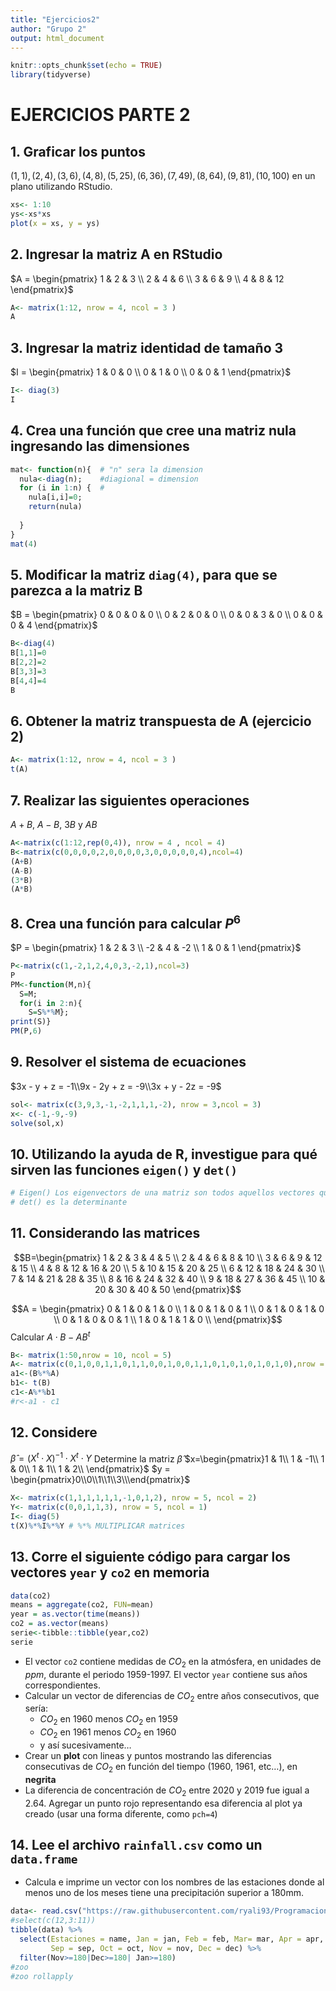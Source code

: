 ---
title: "Ejercicios2"
author: "Grupo 2"
output: html_document
---

```{r setup, include=FALSE}
knitr::opts_chunk$set(echo = TRUE)
library(tidyverse)
```

# EJERCICIOS PARTE 2

## 1. Graficar los puntos 
$(1,1),(2,4),(3,6),(4,8),(5,25),(6,36),(7,49),(8,64),(9,81),(10,100)$ en un plano utilizando RStudio.
```{r}
xs<- 1:10
ys<-xs*xs
plot(x = xs, y = ys)
```

## 2. Ingresar la matriz A en RStudio
$A = \begin{pmatrix} 1 & 2 & 3 \\ 2 & 4 & 6 \\ 3 & 6 & 9 \\ 4 & 8 & 12  \end{pmatrix}$
```{r}
A<- matrix(1:12, nrow = 4, ncol = 3 )
A
```
## 3. Ingresar la matriz identidad de tamaño 3
$I = \begin{pmatrix} 1 & 0 & 0 \\ 0 & 1 & 0 \\ 0 & 0 & 1  \end{pmatrix}$
```{r}
I<- diag(3)
I
```
##  4. Crea una función que cree una matriz nula ingresando las dimensiones
```{r}
mat<- function(n){  # "n" sera la dimension
  nula<-diag(n);    #diagional = dimension
  for (i in 1:n) {  #
    nula[i,i]=0;
    return(nula)
    
  }
}
mat(4)
```
## 5. Modificar la matriz `diag(4)`, para que se parezca a la matriz B
$B = \begin{pmatrix} 0 & 0 & 0 & 0 \\ 0 & 2 & 0 & 0 \\ 0 & 0 & 3 & 0 \\ 0 & 0 & 0 & 4  \end{pmatrix}$
```{r}
B<-diag(4)
B[1,1]=0
B[2,2]=2
B[3,3]=3
B[4,4]=4
B
```
## 6. Obtener la matriz transpuesta de A (ejercicio 2)
```{r}
A<- matrix(1:12, nrow = 4, ncol = 3 )
t(A)
```
## 7. Realizar las siguientes operaciones 
$A + B$, $A - B$, $3B$ y $AB$
```{r}
A<-matrix(c(1:12,rep(0,4)), nrow = 4 , ncol = 4)
B<-matrix(c(0,0,0,0,2,0,0,0,0,3,0,0,0,0,0,4),ncol=4)
(A+B)
(A-B)
(3*B)
(A*B)
```
## 8. Crea una función para calcular $P^6$
$P = \begin{pmatrix} 1 & 2 & 3 \\ -2 & 4 & -2 \\ 1 & 0 & 1  \end{pmatrix}$
```{r}
P<-matrix(c(1,-2,1,2,4,0,3,-2,1),ncol=3)
P
PM<-function(M,n){
  S=M;
  for(i in 2:n){
    S=S%*%M};
print(S)}
PM(P,6)
```
## 9. Resolver el sistema de ecuaciones
$3x - y + z  = -1\\9x - 2y + z = -9\\3x + y - 2z = -9$
```{r}
sol<- matrix(c(3,9,3,-1,-2,1,1,1,-2), nrow = 3,ncol = 3)
x<- c(-1,-9,-9)
solve(sol,x)
```
## 10. Utilizando la ayuda de R, investigue para qué sirven las funciones `eigen()` y `det()`
```{r}
# Eigen() Los eigenvectors de una matriz son todos aquellos vectores que, al multiplicarlos por dicha matriz, resultan en el mismo vector o en un múltiplo entero del mismo.
# det() es la determinante
```


## 11. Considerando las matrices

$$B=\begin{pmatrix} 
1 & 2 & 3 & 4 & 5 \\
2 & 4 & 6 & 8 & 10 \\
3 & 6 & 9 & 12 & 15 \\
4 & 8 & 12 & 16 & 20 \\
5 & 10 & 15 & 20 & 25 \\
6 & 12 & 18 & 24 & 30 \\
7 & 14 & 21 & 28 & 35 \\
8 & 16 & 24 & 32 & 40 \\
9 & 18 & 27 & 36 & 45 \\
10 & 20 & 30 & 40 & 50
\end{pmatrix}$$

$$A = \begin{pmatrix}
  0 & 1 & 0 & 1 & 0 \\
  1 & 0 & 1 & 0 & 1 \\
  0 & 1 & 0 & 1 & 0 \\
  0 & 1 & 0 & 0 & 1 \\
  1 & 0 & 1 & 1 & 0 \\
\end{pmatrix}$$
Calcular $A \cdot B - A B^t$
```{r}
B<- matrix(1:50,nrow = 10, ncol = 5)
A<- matrix(c(0,1,0,0,1,1,0,1,1,0,0,1,0,0,1,1,0,1,0,1,0,1,0,1,0),nrow = 5,ncol = 5)
a1<-(B%*%A)
b1<- t(B)
c1<-A%*%b1
#r<-a1 - c1
```

## 12. Considere
$\hat\beta = (X^t \cdot X)^{-1} \cdot X^t \cdot Y$
Determine la matriz 
$\hat\beta$
$x=\begin{pmatrix}1 & 1\\ 1 & -1\\ 1 & 0\\ 1 & 1\\ 1 & 2\\ \end{pmatrix}$
$y = \begin{pmatrix}0\\0\\1\\1\\3\\\end{pmatrix}$
```{r}
X<- matrix(c(1,1,1,1,1,1,-1,0,1,2), nrow = 5, ncol = 2)
Y<- matrix(c(0,0,1,1,3), nrow = 5, ncol = 1)
I<- diag(5)
t(X)%*%I%*%Y # %*% MULTIPLICAR matrices
```
## 13. Corre el siguiente código para cargar los vectores `year` y `co2` en memoria
```{r eval=FALSE}
data(co2)
means = aggregate(co2, FUN=mean)
year = as.vector(time(means))
co2 = as.vector(means)
serie<-tibble::tibble(year,co2)
serie
```
- El vector `co2` contiene medidas de $CO_2$ en la atmósfera, en unidades de *ppm*, durante el periodo 1959-1997. El vector `year` contiene sus años correspondientes.
- Calcular un vector de diferencias de $CO_2$ entre años consecutivos, que sería:
  - $CO_2$ en 1960 menos $CO_2$  en 1959
  - $CO_2$ en 1961 menos $CO_2$  en 1960
  - y así sucesivamente...

- Crear un **plot** con lineas y puntos mostrando las diferencias consecutivas de $CO_2$ en función del tiempo (1960, 1961, etc...), en **negrita**
- La diferencia de concentración de $CO_2$ entre 2020 y 2019 fue igual a 2.64. Agregar un punto rojo representando esa diferencia al plot ya creado (usar una forma diferente, como `pch=4`)

## 14. Lee el archivo `rainfall.csv` como un `data.frame`
- Calcula e imprime un vector con los nombres de las estaciones donde al menos uno de los meses tiene una precipitación superior a 180mm.
```{r}
data<- read.csv("https://raw.githubusercontent.com/ryali93/ProgramacionR/master/data/rainfall.csv", sep = ",")
#select(c(12,3:11))
tibble(data) %>% 
  select(Estaciones = name, Jan = jan, Feb = feb, Mar= mar, Apr = apr, May = may,
         Sep = sep, Oct = oct, Nov = nov, Dec = dec) %>% 
  filter(Nov>=180|Dec>=180| Jan>=180)
#zoo
#zoo rollapply

```


